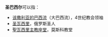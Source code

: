 '''圣巴西尔'''可以指：
*[[该撒利亚的巴西流|该撒利亚的巴西流]]（大巴西流），4世纪教会领袖
*[[圣瓦西里|圣瓦西里]]，俄罗斯圣人
*[[聖瓦西里主教座堂|聖瓦西里主教座堂]]，莫斯科教堂

{{Disambiguation|Cat=四字人名译名消歧义}}